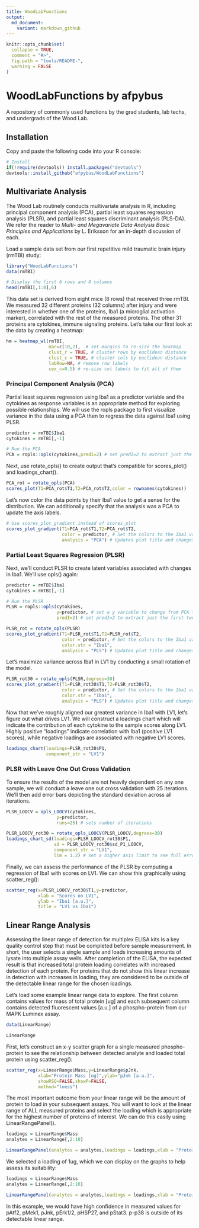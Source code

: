 ```yaml
---
title: WoodLabFunctions
output:
  md_document:
    variant: markdown_github
---
```


```r
knitr::opts_chunk$set(
  collapse = TRUE,
  comment = "#>",
  fig.path = "tools/README-",
  warning = FALSE
)
```

# WoodLabFunctions by afpybus

A repository of commonly used functions by the grad students, lab techs, and undergrads of the Wood Lab.

## Installation

Copy and paste the following code into your R console:

```r
# Install
if(!require(devtools)) install.packages("devtools")
devtools::install_github("afpybus/WoodLabFunctions")
```

## Multivariate Analysis

The Wood Lab routinely conducts multivariate analysis in R, including principal component analysis (PCA), partial least squares regression analysis (PLSR), and partial least squares discriminant analysis (PLS-DA). We refer the reader to *Multi- and Megavariate Data Analysis Basic Principles and Applications* by L. Eriksson for an in-depth discussion of each.

Load a sample data set from our first repetitive mild traumatic brain injury (rmTBI) study:

```r
library("WoodLabFunctions")
data(rmTBI)

# Display the first 6 rows and 8 columns
head(rmTBI[,1:8],6)
```

This data set is derived from eight mice (8 rows) that received three rmTBI. We measured 32 different proteins (32 columns) after injury and were interested in whether one of the proteins, Iba1 (a microglial activation marker), correlated with the rest of the measured proteins. The other 31 proteins are cytokines, immune signaling proteins. Let's take our first look at the data by creating a heatmap:


```r
hm = heatmap_wl(rmTBI,
                mar=c(10,2),  # set margins to re-size the heatmap
                clust_r = TRUE, # cluster rows by euclidean distance
                clust_c = TRUE, # cluster cols by euclidean distance
                labRow=NA, # remove row labels
                cex_c=0.5) # re-size col labels to fit all of them
```

### Principal Component Analysis (PCA)

Partial least squares regression using Iba1 as a predictor variable and the cytokines as response variables is an appropriate method for exploring possible relationships. We will use the ropls package to first visualize variance in the data using a PCA then to regress the data against Iba1 using PLSR.

```r
predictor = rmTBI$Iba1
cytokines = rmTBI[,-1]

# Run the PCA
PCA = ropls::opls(cytokines,predI=2) # set predI=2 to extract just the first two components
```

Next, use rotate_opls() to create output that's compatible for scores_plot() and loadings_chart().

```r
PCA_rot = rotate_opls(PCA)
scores_plot(T1=PCA_rot$T1,T2=PCA_rot$T2,color = rownames(cytokines))
```

Let's now color the data points by their Iba1 value to get a sense for the distribution. We can additionally specify that the analysis was a PCA to update the axis labels.

```r
# Use scores_plot_gradient instead of scores_plot
scores_plot_gradient(T1=PCA_rot$T1,T2=PCA_rot$T2, 
                     color = predictor, # Set the colors to the Iba1 values stored in predictor
                     analysis = "PCA") # Updates plot title and changes axis labels to "PC1" and "PC2"
```

### Partial Least Squares Regression (PLSR)

Next, we'll conduct PLSR to create latent variables associated with changes in Iba1. We'll use opls() again:

```r
predictor = rmTBI$Iba1
cytokines = rmTBI[,-1]

# Run the PLSR
PLSR = ropls::opls(cytokines,
                   y=predictor, # set a y variable to change from PCA to PLS
                   predI=2) # set predI=2 to extract just the first two components
```

```r
PLSR_rot = rotate_opls(PLSR)
scores_plot_gradient(T1=PLSR_rot$T1,T2=PLSR_rot$T2, 
                     color = predictor, # Set the colors to the Iba1 values stored in predictor
                     color.str = "Iba1",
                     analysis = "PLS") # Updates plot title and changes axis labels to "PC1" and "PC2"

```

Let's maximize variance across Iba1 in LV1 by conducting a small rotation of the model.

```r
PLSR_rot30 = rotate_opls(PLSR,degrees=30)
scores_plot_gradient(T1=PLSR_rot30$T1,T2=PLSR_rot30$T2, 
                     color = predictor, # Set the colors to the Iba1 values stored in predictor
                     color.str = "Iba1",
                     analysis = "PLS") # Updates plot title and changes axis labels to "PC1" and "PC2"

```

Now that we've roughly aligned our greatest variance in Iba1 with LV1, let's figure out what drives LV1. We will construct a loadings chart which will indicate the contribution of each cytokine to the sample scores along LV1. Highly positive "loadings" indicate correlation with Iba1 (positive LV1 scores), while negative loadings are associated with negative LV1 scores.

```r
loadings_chart(loadings=PLSR_rot30$P1, 
               component_str = "LV1")
```

### PLSR with Leave One Out Cross Validation

To ensure the results of the model are not heavily dependent on any one sample, we will conduct a leave one out cross validation with 25 iterations. We'll then add error bars depicting the standard deviation across all iterations.

```r
PLSR_LOOCV = opls_LOOCV(cytokines,
                   y=predictor, 
                   runs=25) # sets number of iterations
```

```r
PLSR_LOOCV_rot30 = rotate_opls_LOOCV(PLSR_LOOCV,degrees=30)
loadings_chart_sd(loadings=PLSR_LOOCV_rot30$P1, 
                  sd = PLSR_LOOCV_rot30$sd_P1_LOOCV,
                  component_str = "LV1",
                  lim = 1.2) # set a higher axis limit to see full error bars
```

Finally, we can assess the performance of the PLSR by computing a regression of Iba1 with scores on LV1. We can show this graphically using scatter_reg():

```r
scatter_reg(x=PLSR_LOOCV_rot30$T1,y=predictor,
            xlab = "Scores on LV1",
            ylab = "Iba1 [a.u.]",
            title = "LV1 vs Iba1")
```


## Linear Range Analysis

Assessing the linear range of detection for multiplex ELISA kits is a key quality control step that must be completed before sample measurement. In short, the user selects a single sample and loads increasing amounts of lysate into multiple assay wells. After completion of the ELISA, the expected result is that increased total protein loading correlates with increased detection of each protein. For proteins that do not show this linear increase in detection with increases in loading, they are considered to be outside of the detectable linear range for the chosen loadings. 

Let's load some example linear range data to explore. The first column contains values for mass of total protein [ug] and each subsequent column contains detected fluorescent values [a.u.] of a phospho-protein from our MAPK Luminex assay.

```r
data(LinearRange)

LinearRange
```

First, let's construct an x-y scatter graph for a single measured phospho-protein to see the relationship between detected analyte and loaded total protein using scatter_reg():

```r
scatter_reg(x=LinearRange$Mass,y=LinearRange$pJnk,
            xlab="Protein Mass [ug]",ylab="pJnk [a.u.]",
            showRSQ=FALSE,showP=FALSE,
            method="loess")

```


The most important outcome from your linear range will be the amount of protein to load in your subsequent assays. You will want to look at the linear range of ALL measured proteins and select the loading which is appropriate for the highest number of proteins of interest. We can do this easily using LinearRangePanel().

```r
loadings = LinearRange$Mass
analytes = LinearRange[,2:10]

LinearRangePanel(analytes = analytes,loadings = loadings,xlab = "Protein Mass [ug]")

```

We selected a loading of 1ug, which we can display on the graphs to help assess its suitability:

```r
loadings = LinearRange$Mass
analytes = LinearRange[,2:10]

LinearRangePanel(analytes = analytes,loadings = loadings,xlab = "Protein Mass [ug]",xintercept = 1)

```

In this example, we would have high confidence in measured values for pAtf2, pMek1, pJnk, pErk1/2, pHSP27, and pStat3. p-p38 is outside of its detectable linear range.


